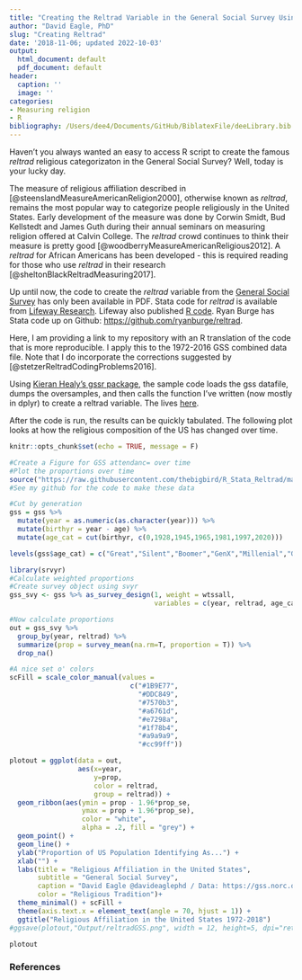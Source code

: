 ```yaml
---
title: "Creating the Reltrad Variable in the General Social Survey Using R"
author: "David Eagle, PhD"
slug: "Creating Reltrad"
date: '2018-11-06; updated 2022-10-03'
output:
  html_document: default
  pdf_document: default
header:
  caption: ''
  image: ''
categories:
- Measuring religion
- R
bibliography: /Users/dee4/Documents/GitHub/BiblatexFile/deeLibrary.bib
---
```


Haven't you always wanted an easy to access R script to create the famous *reltrad* religious categorizaton in the General Social Survey? Well, today is your lucky day.

The measure of religious affiliation described in [@steenslandMeasureAmericanReligion2000], otherwise known as *reltrad*, remains the most popular way to categorize people religiously in the United States. Early development of the measure was done by Corwin Smidt, Bud Kellstedt and James Guth during their annual seminars on measuring religion offered at Calvin College. The *reltrad* crowd continues to think their measure is pretty good [@woodberryMeasureAmericanReligious2012]. A *reltrad* for African Americans has been developed - this is required reading for those who use *reltrad* in their research [@sheltonBlackReltradMeasuring2017].

Up until now, the code to create the *reltrad* variable from the [General Social Survey](http://gss.norc.org/) has only been available in PDF. Stata code for *reltrad* is available from [Lifeway Research](http://lifewayresearch.com/wp-content/uploads/2016/02/Stata_coding_reltrad_2_19_2016.pdf). Lifeway also published [R code](http://lifewayresearch.com/wp-content/uploads/2017/02/reltrad-R-Coding-2.19.2016.pdf). Ryan Burge has Stata code up on Github: <https://github.com/ryanburge/reltrad>.

Here, I am providing a link to my repository with an R translation of the code that is more reproducible. I apply this to the 1972-2016 GSS combined data file. Note that I do incorporate the corrections suggested by [@stetzerReltradCodingProblems2016].

Using [Kieran Healy's gssr package](https://kjhealy.github.io/gssr/), the sample code loads the gss datafile, dumps the oversamples, and then calls the function I've written (now mostly in dplyr) to create a reltrad variable. The lives [here](https://github.com/thebigbird/R_Stata_Reltrad/blob/master/ReltradGSS.R).

After the code is run, the results can be quickly tabulated. The following plot looks at how the religious composition of the US has changed over time.

```r
knitr::opts_chunk$set(echo = TRUE, message = F)
```

```r
#Create a Figure for GSS attendanc= over time
#Plot the proportions over time
source("https://raw.githubusercontent.com/thebigbird/R_Stata_Reltrad/master/ReltradGSS.R")
#See my github for the code to make these data

#Cut by generation
gss = gss %>% 
  mutate(year = as.numeric(as.character(year))) %>%
  mutate(birthyr = year - age) %>%
  mutate(age_cat = cut(birthyr, c(0,1928,1945,1965,1981,1997,2020)))

levels(gss$age_cat) = c("Great","Silent","Boomer","GenX","Millenial","GenZ")

library(srvyr)
#Calculate weighted proportions
#Create survey object using svyr
gss_svy <- gss %>% as_survey_design(1, weight = wtssall,
                                    variables = c(year, reltrad, age_cat))

#Now calculate proportions
out = gss_svy %>% 
  group_by(year, reltrad) %>%
  summarize(prop = survey_mean(na.rm=T, proportion = T)) %>%
  drop_na()

#A nice set o' colors
scFill = scale_color_manual(values = 
                              c("#1B9E77", 
                                "#DDC849",
                                "#7570b3", 
                                "#a6761d",
                                "#e7298a",
                                "#1f78b4",
                                "#a9a9a9",
                                "#cc99ff"))

plotout = ggplot(data = out, 
                 aes(x=year, 
                     y=prop,
                     color = reltrad,
                     group = reltrad)) +
  geom_ribbon(aes(ymin = prop - 1.96*prop_se,
                  ymax = prop + 1.96*prop_se),
                  color = "white",
                  alpha = .2, fill = "grey") +
  geom_point() +
  geom_line() +
  ylab("Proportion of US Population Identifying As...") +
  xlab("") +
  labs(title = "Religious Affiliation in the United States",
       subtitle = "General Social Survey",
       caption = "David Eagle @davideaglephd / Data: https://gss.norc.org/",
       color = "Religious Tradition")+
  theme_minimal() + scFill +
  theme(axis.text.x = element_text(angle = 70, hjust = 1)) +
  ggtitle("Religious Affiliation in the United States 1972-2018")
#ggsave(plotout,"Output/reltradGSS.png", width = 12, height=5, dpi="retina")

plotout
```

### References


